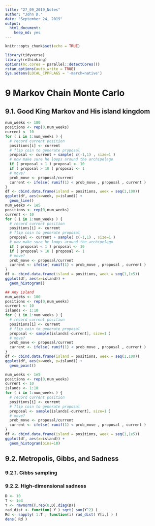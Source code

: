 ```yaml
---
title: "27_09_2019_Notes"
author: "John D."
date: "September 24, 2019"
output: 
  html_document: 
    keep_md: yes
---
```


```r
knitr::opts_chunk$set(echo = TRUE)
```

```r
library(tidyverse)
library(rethinking)
options(mc.cores = parallel::detectCores())
rstan_options(auto_write = TRUE)
Sys.setenv(LOCAL_CPPFLAGS = '-march=native')
```

# 9 Markov Chain Monte Carlo
## 9.1. Good King Markov and His island kingdom

```r
num_weeks <- 100
positions <- rep(0,num_weeks)
current <- 10
for ( i in 1:num_weeks ) {
  # record current position
  positions[i] <- current
  # flip coin to generate proposal
  proposal <- current + sample( c(-1,1) , size=1 )
  # now make sure he loops around the archipelago
  if ( proposal < 1 ) proposal <- 10
  if ( proposal > 10 ) proposal <- 1
  # move?
  prob_move <- proposal/current
  current <- ifelse( runif(1) < prob_move , proposal , current )
}
df <- cbind.data.frame(island = positions, week = seq(1,100))
ggplot(df, aes(x=week, y=island)) +
  geom_line()
num_weeks <- 1e5
positions <- rep(0,num_weeks)
current <- 10
for ( i in 1:num_weeks ) {
  # record current position
  positions[i] <- current
  # flip coin to generate proposal
  proposal <- current + sample( c(-1,1) , size=1 )
  # now make sure he loops around the archipelago
  if ( proposal < 1 ) proposal <- 10
  if ( proposal > 10 ) proposal <- 1
  # move?
  prob_move <- proposal/current
  current <- ifelse( runif(1) < prob_move , proposal , current )
}
df <- cbind.data.frame(island = positions, week = seq(1,1e5))
ggplot(df, aes(x=island)) +
  geom_histogram()
```

```r
## Any island
num_weeks <- 100
positions <- rep(0,num_weeks)
current <- 10
islands <- 1:10
for ( i in 1:num_weeks ) {
  # record current position
  positions[i] <- current
  # flip coin to generate proposal
  proposal <- sample(islands[-current], size=1 )
  # move?
  prob_move <- proposal/current
  current <- ifelse( runif(1) < prob_move , proposal , current )
}
df <- cbind.data.frame(island = positions, week = seq(1,100))
ggplot(df, aes(x=week, y=island)) +
  geom_point()

num_weeks <- 1e5
positions <- rep(0,num_weeks)
current <- 10
islands <- 1:10
for ( i in 1:num_weeks ) {
  # record current position
  positions[i] <- current
  # flip coin to generate proposal
  proposal <- sample(islands[-current], size=1 )
  # move?
  prob_move <- proposal/current
  current <- ifelse( runif(1) < prob_move , proposal , current )
}
df <- cbind.data.frame(island = positions, week = seq(1,1e5))
ggplot(df, aes(x=island)) +
  geom_histogram(bins=10)
```

## 9.2. Metropolis, Gibbs, and Sadness
### 9.2.1. Gibbs sampling
### 9.2.2. High-dimensional sadness

```r
D <- 10
T <- 1e3
Y <- rmvnorm(T,rep(0,D),diag(D))
rad_dist <- function( Y ) sqrt( sum(Y^2) )
Rd <- sapply( 1:T , function(i) rad_dist( Y[i,] ) )
dens( Rd )
```